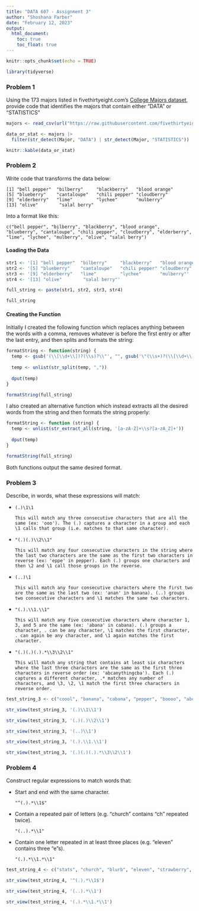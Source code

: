 ```yaml
---
title: "DATA 607 - Assignment 3"
author: "Shoshana Farber"
date: "February 12, 2023"
output:
  html_document:
    toc: true
    toc_float: true
---
```


```r
knitr::opts_chunk$set(echo = TRUE)

library(tidyverse)
```

### Problem 1

Using the 173 majors listed in fivethirtyeight.com’s [College Majors dataset](https://fivethirtyeight.com/features/the-economic-guide-to-picking-a-college-major/), provide code that identifies the majors that contain either "DATA" or "STATISTICS"

```r
majors <- read_csv(url("https://raw.githubusercontent.com/fivethirtyeight/data/master/college-majors/majors-list.csv"), show_col_types = FALSE)

data_or_stat <- majors |>
  filter(str_detect(Major, "DATA") | str_detect(Major, "STATISTICS"))

knitr::kable(data_or_stat)
```

### Problem 2

Write code that transforms the data below:  

    [1] "bell pepper"  "bilberry"     "blackberry"   "blood orange"  
    [5] "blueberry"    "cantaloupe"   "chili pepper" "cloudberry"  
    [9] "elderberry"   "lime"         "lychee"       "mulberry"  
    [13] "olive"        "salal berry"  
    
Into a format like this:  

    c("bell pepper", "bilberry", "blackberry", "blood orange", "blueberry", "cantaloupe", "chili pepper", "cloudberry", "elderberry", "lime", "lychee", "mulberry", "olive", "salal berry")

#### Loading the Data

```r
str1 <- '[1] "bell pepper"  "bilberry"     "blackberry"   "blood orange"' 
str2 <- '[5] "blueberry"    "cantaloupe"   "chili pepper" "cloudberry"'
str3 <- '[9] "elderberry"   "lime"         "lychee"       "mulberry"'
str4 <- '[13] "olive"        "salal berry"'

full_string <- paste(str1, str2, str3, str4)

full_string
```

#### Creating the Function

Initially I created the following function which replaces anything between the words with a comma, removes whatever is before the first entry or after the last entry, and then splits and formats the string:

```r
formatString <- function(string) {
  temp <- gsub('(\\[\\d+\\])?(\\s)?\\"', "", gsub('\"(\\s+)?(\\[\\d+\\])?(\\s+)?"', ",", string))
  
  temp <- unlist(str_split(temp, ","))
  
  dput(temp)
}

formatString(full_string)
```

I also created an alternative function which instead extracts all the desired words from the string and then formats the string properly:

```r
formatString <- function (string) {
  temp <- unlist(str_extract_all(string, '[a-zA-Z]+\\s?[a-zA_Z]+'))
  
  dput(temp)
}

formatString(full_string)
```

Both functions output the same desired format. 

### Problem 3

Describe, in words, what these expressions will match:

- `(.)\1\1`

      This will match any three consecutive characters that are all the same (ex: 'ooo'). The (.) captures a character in a group and each \1 calls that group (i.e. matches to that same character).
    
- `"(.)(.)\\2\\1"`

      This will match any four consecutive characters in the string where the last two characters are the same as the first two characters in reverse (ex: 'eppe' in pepper). Each (.) groups one characters and then \2 and \1 call those groups in the reverse.
      
- `(..)\1`

      This will match any four consecutive characters where the first two are the same as the last two (ex: 'anan' in banana). (..) groups two consecutive characters and \1 matches the same two characters.
      
- `"(.).\\1.\\1"`
  
      This will match any five consecutive characters where character 1, 3, and 5 are the same (ex: 'abana' in cabana). (.) groups a character, . can be any character, \1 matches the first character, . can again be any character, and \1 again matches the first character. 

- `"(.)(.)(.).*\\3\\2\\1"`

      This will match any string that contains at least six characters where the last three characters are the same as the first three characters in reverse order (ex: 'abcanythingcba'). Each (.) captures a different character, .* matches any number of characters, and \3, \2, \1 match the first three characters in reverse order. 
      
```r
test_string_3 <- c("coool", "banana", "cabana", "pepper", "boooo", "abcanythingcba", "deffed")

str_view(test_string_3, '(.)\\1\\1')

str_view(test_string_3, '(.)(.)\\2\\1')

str_view(test_string_3, '(..)\\1')

str_view(test_string_3, '(.).\\1.\\1')

str_view(test_string_3, '(.)(.)(.).*\\3\\2\\1')
```

### Problem 4

Construct regular expressions to match words that:

- Start and end with the same character.    

  `"^(.).*\\1$"`

- Contain a repeated pair of letters (e.g. "church" contains "ch" repeated twice).
  
  `"(..).*\\1"`

- Contain one letter repeated in at least three places (e.g. "eleven" contains three "e"s).

  `"(.).*\\1.*\\1"`
  
```r
test_string_4 <- c("stats", "church", "blurb", "eleven", "strawberry", "pepper")

str_view(test_string_4, '^(.).*\\1$')

str_view(test_string_4, '(..).*\\1')

str_view(test_string_4, '(.).*\\1.*\\1')
```
